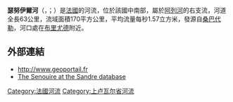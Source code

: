 {{noteTA
|G1=法国地名
|G2=单位
}}
{{Infobox river
  | name              = 瑟努伊爾河
  | native_name       = Senouire
  | image             = Lavaudieu JPG05.jpg
  | image_caption     = 流经[[拉沃迪约|拉沃迪约]]的瑟努伊爾河
  | source1_location  = [[桑巴代勒|桑巴代勒]]
  | source1_coordinates= {{coord|45|17|38|N|03|42|03|E}}
  | mouth_location    = [[阿列河|阿列河]]
  | mouth_coordinates = {{coord|45|16|38|N|03|24|31|E|display=inline,title}}
  | progression       = {{RAllier}}
  | subdivision_type1 = [[世界政區索引|国家]]
  | subdivision_name1 = {{FR}}
  | length            = {{convert|63.1|km|mi|abbr=on}}
  | source1_elevation = {{convert|1070|m|ft|abbr=on}}
  | mouth_elevation   = {{convert|430|m|ft|abbr=on}}
  | discharge1_avg    = {{convert|1.57|m3/s|cuft/s|abbr=on}}
  | basin_size        = {{convert|170|km2|sqmi|abbr=on}}
}}
'''瑟努伊爾河'''（{{lang-fr|Senouire}}，{{IPA-fr|sənwiʁ}}；{{lang-oc|Senoira}}）是[[法國|法國]]的河流，位於該國中南部，屬於[[阿列河|阿列河]]的右支流，河道全長63公里，流域面積170平方公里，平均流量每秒1.57立方米，發源自[[桑巴代勒|桑巴代勒]]，河口處在[[布里尤德|布里尤德]]附近。

==外部連結==
*http://www.geoportail.fr {{Wayback|url=http://www.geoportail.fr/ |date=20101215171356 }}
*[http://sandre.eaufrance.fr/app/chainage/courdo/htm/K23-030-.php?cg=K23-030- The Senouire at the Sandre database]

{{France-geo-stub}}
[[Category:法國河流|Category:法國河流]]
[[Category:上卢瓦尔省河流|Category:上卢瓦尔省河流]]
